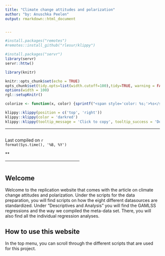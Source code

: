 ```yaml
---
title: "Climate change attitudes and polarization"
author: "by: Anuschka Peelen"
output: rmarkdown::html_document


---
```


```r
#install.packages("remotes")
#remotes::install_github("rlesur/klippy")

#install.packages("servr")
library(servr)
servr::httw()
```

```r
library(knitr)

knitr::opts_chunk$set(echo = TRUE)
opts_chunk$set(tidy.opts=list(width.cutoff=100),tidy=TRUE, warning = FALSE, message = FALSE,comment = "#>", cache=TRUE, class.source=c("test"), class.output=c("test2"))
options(width = 100)
rgl::setupKnitr()

colorize <- function(x, color) {sprintf("<span style='color: %s;'>%s</span>", color, x) }

```

```r
klippy::klippy(position = c('top', 'right'))
klippy::klippy(color = 'darkred')
klippy::klippy(tooltip_message = 'Click to copy', tooltip_success = 'Done')
```

------------------------------------------------------------------------

::: columns
::: {.column width="50%"}
Last compiled on `r format(Sys.time(), '%B, %Y')`

\*\* <br>

------------------------------------------------------------------------
:::

::: {.column width="50%"}

:::
:::


## Welcome {-}
Welcome to the replication website that comes with the article on climate change attitudes and polarization. Under the scripts for the data preparation, you will find scripts on how the eight different datasources are standardized. Under "Descriptives and Analysis" you will find the GAMLSS regressions and the way we compiled the meta-data set. There, you will also find all the individual regression analyses. 

## How to use this website {-}

In the top menu, you can scroll through the different scripts that are used for this project. 


